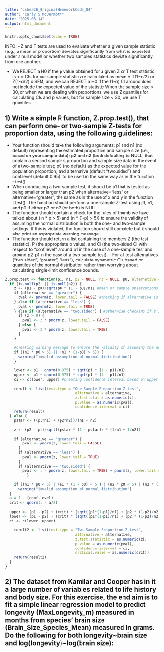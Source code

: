 ```yaml
---
title: "cshea26_OriginalHomeworkCode_04"
author: "Carly S McDermott"
date: "2025-03-14"
output: html_document
---
```


```r
knitr::opts_chunk$set(echo = TRUE)
```

INFO: 
- Z and T tests are used to evaluate whether a given sample statistic (e.g., a mean or proportion) deviates significantly from what is expected under a null model or whether two samples statistics deviate significantly from one another.

- We REJECT a H0 if the p value obtained for a given Z or T test statistic is < α
CIs for our sample statistic are calculated as mean ± T(1−α/2) or Z(1−α/2) x SEM, and we can REJECT a H0 if the (1-α) CI around does not include the expected value of the statistic
When the sample size > 30, or when we are dealing with proportions, we use Z quantiles for calculating CIs and p values, but for sample size < 30, we use T quantiles



## 1) Write a simple R function, Z.prop.test(), that can perform one- or two-sample Z-tests for proportion data, using the following guidelines:
- Your function should take the following arguments: p1 and n1 (no default) representing the estimated proportion and sample size (i.e., based on your sample data); p2 and n2 (both defaulting to NULL) that contain a second sample’s proportion and sample size data in the event of a two-sample test; p0 (no default) as the expected value for the population proportion; and alternative (default “two.sided”) and conf.level (default 0.95), to be used in the same way as in the function t.test().
- When conducting a two-sample test, it should be p1 that is tested as being smaller or larger than p2 when alternative=“less” or alternative=“greater”, the same as in the use of x and y in the function t.test().
The function should perform a one-sample Z-test using p1, n1, and p0 if either p2 or n2 (or both) is NULL.
- The function should contain a check for the rules of thumb we have talked about (\(n * p > 5\) and \(n * (1-p) > 5\)) to ensure the validity of assuming the normal distribution in both the one- and two-sample settings. If this is violated, the function should still complete but it should also print an appropriate warning message.
- The function should return a list containing the members Z (the test statistic), P (the appropriate p value), and CI (the two-sided CI with respect to “conf.level” around p1 in the case of a one-sample test and around p2-p1 in the case of a two-sample test). - For all test alternatives (“two.sided”, “greater”, “less”), calculate symmetric CIs based on quantiles of the normal distribution rather than worrying about calculating single-limit confidence bounds.

```r
Z.prop.test <- function(p1, n1, p2 = NULL, n2 = NULL, p0, alternative = "two.sided", conf.level = 0.95) {
  if (is.null(p2) || is.null(n2)) {
    z <- (p1 - p0)/sqrt(p0 * (1 - p0)/n1) #mean of sample observations minus expected mean, divided by sample standard of deviations divided by square root of number of sample observations
    if (alternative == "greater") {
      pval <- pnorm(z, lower.tail = FALSE) #checking if alternative is greater or less than (indicates if we need to use upper or lower tail)
    } else if (alternative == "less") {
      pval <- pnorm(z, lower.tail = TRUE)
    } else if (alternative == "two.sided") { #otherwise checking if z is greater than zero, if so we do a lower tail test, if not we do an upper tail test
      if (z > 0) {
        pval <- 2 * pnorm(z, lower.tail = FALSE)
      } else {
        pval <- 2 * pnorm(z, lower.tail = TRUE)
      }
    }
    
    #creating warning message to ensure the validity of assuming the normal distribution
    if ((n1 * p0 > 5) || (n1 * (1-p0) > 5)) {
      warning("invalid assumption of normal distribution") 
    }
    
    lower <- p1 - qnorm(0.975) * sqrt(p1 * (1 - p1)/n1)
    upper <- p1 + qnorm(0.975) * sqrt(p1 * (1 - p1)/n1)
    ci <- c(lower, upper) #creating confidence interval based on upper and lower bounds (.975 and .025)
    
    result <- list(test.type = "One-Sample Proportion Z-test", 
                                alternative = alternative,
                                z.test.stat = as.numeric(z), 
                                p.value = as.numeric(pval), 
                                confidence.interval = ci)
    return(result)
  } else {
    pstar <- ((p1*n1) + (p2*n2))/(n1 + n2) 
    
    z <- (p2 - p1)/sqrt((pstar * (1 - pstar)) * (1/n1 + 1/n2))
    
    if (alternative == "greater") {
        pval <- pnorm(z, lower.tail = FALSE)
      }
      if (alternative == "less") {
        pval <- pnorm(z, lower.tail = TRUE)
      }
      if (alternative == "two.sided") {
        pval <- 1 - pnorm(z, lower.tail = TRUE) + pnorm(z, lower.tail = FALSE)
          }
    
    if ((n1 * p0 < 5) | (n1 * (1 - p0) < 5 ) | (n2 * p0 < 5) | (n2 * (1 - p0) < 5)) {
      warning("invalid assumption of normal distribution")
  }
  a = 1 - (conf.level)
  crit <- qnorm(1 - a/2)
  
  upper <- (p1 - p2) + (crit) * (sqrt((p1*(1-p1)/n1) + (p2 * (1-p2)/n2)))
  lower <- (p1 - p2) - (crit) * (sqrt((p1*(1-p1)/n1) + (p2 * (1-p2)/n2)))
  ci <- c(lower, upper)
  
    result2 <- list(test.type = "Two-Sample Proportion Z-test", 
                                alternative = alternative,
                                z.test.statistic = as.numeric(z), 
                                p.value = as.numeric(pval), 
                                confidence.interval = ci, 
                                critical.value = as.numeric(crit))
    return(result2)
  }
}
```
## 2) The dataset from Kamilar and Cooper has in it a large number of variables related to life history and body size. For this exercise, the end aim is to fit a simple linear regression model to predict longevity (MaxLongevity_m) measured in months from species’ brain size (Brain_Size_Species_Mean) measured in grams. Do the following for both longevity~brain size and log(longevity)~log(brain size):
